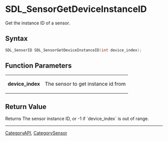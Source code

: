 = SDL_SensorGetDeviceInstanceID =

Get the instance ID of a sensor.

== Syntax ==

<syntaxhighlight lang='c'>
SDL_SensorID SDL_SensorGetDeviceInstanceID(int device_index);
</syntaxhighlight>

== Function Parameters ==

{|
|'''device_index'''
|The sensor to get instance id from
|}

== Return Value ==

Returns The sensor instance ID, or -1 if `device_index` is out of range.
----
[[CategoryAPI]], [[CategorySensor]]


